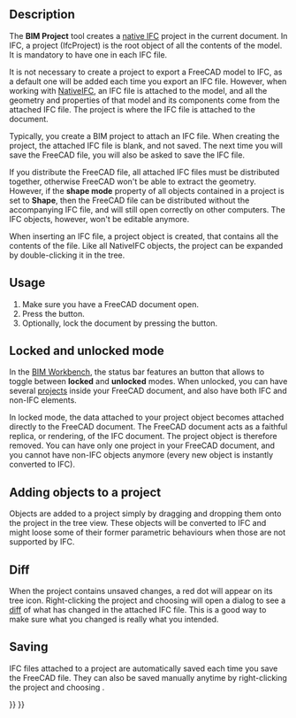 <languages/>
<translate>

<!--T:1-->
{{Docnav
|[[BIM_Sketch|Sketch]]
|[[Arch_Site|Site]]
|[[BIM_Workbench|BIM]]
|IconL=BIM_Sketch.svg
|IconR=Arch_Site.svg
|IconC=Workbench_BIM.svg
}}

<!--T:2-->
{{GuiCommand
|Name=BIM Project
|MenuLocation=3D/BIM → Project
|Workbenches=[[BIM_Workbench|BIM]]
|Shortcut=
|SeeAlso=
}}

==Description== <!--T:3-->

<!--T:4-->
The '''BIM Project''' tool creates a [[NativeIFC|native IFC]] project in the current document. In IFC, a project (IfcProject) is the root object of all the contents of the model. It is mandatory to have one in each IFC file.

<!--T:5-->
It is not necessary to create a project to export a FreeCAD model to IFC, as a default one will be added each time you export an IFC file. However, when working with [[NativeIFC]], an IFC file is attached to the model, and all the geometry and properties of that model and its components come from the attached IFC file. The project is where the IFC file is attached to the document.

<!--T:6-->
Typically, you create a BIM project to attach an IFC file. When creating the project, the attached IFC file is blank, and not saved. The next time you will save the FreeCAD file, you will also be asked to save the IFC file.

<!--T:7-->
If you distribute the FreeCAD file, all attached IFC files must be distributed together, otherwise FreeCAD won't be able to extract the geometry. However, if the '''shape mode''' property of all objects contained in a project is set to '''Shape''', then the FreeCAD file can be distributed without the accompanying IFC file, and will still open correctly on other computers. The IFC objects, however, won't be editable anymore.

<!--T:8-->
When inserting an IFC file, a project object is created, that contains all the contents of the file. Like all NativeIFC objects, the project can be expanded by double-clicking it in the tree.

==Usage== <!--T:9-->

<!--T:10-->
# Make sure you have a FreeCAD document open.
# Press the {{Button|[[Image:BIM_Project.svg|16px]] [[BIM_Project|Project]]}} button.
# Optionally, lock the document by pressing the {{Button|[[Image:IFC.svg|16px]] [[NativeIFC#Locked_and_unlocked_modes|IFC Lock]]}} button.

==Locked and unlocked mode== <!--T:11-->

<!--T:12-->
In the [[BIM Workbench]], the status bar features an {{Button|[[Image:IFC.svg|16px]] [[NativeIFC#Locked_and_unlocked_modes|IFC Lock]]}} button that allows to toggle between '''locked''' and '''unlocked''' modes. When unlocked, you can have several [[BIM Project|projects]] inside your FreeCAD document, and also have both IFC and non-IFC elements.

<!--T:13-->
In locked mode, the data attached to your project object becomes attached directly to the FreeCAD document. The FreeCAD document acts as a faithful replica, or rendering, of the IFC document. The project object is therefore removed. You can have only one project in your FreeCAD document, and you cannot have non-IFC objects anymore (every new object is instantly converted to IFC).

==Adding objects to a project== <!--T:14-->

<!--T:15-->
Objects are added to a project simply by dragging and dropping them onto the project in the tree view. These objects will be converted to IFC and might loose some of their former parametric behaviours when those are not supported by IFC.

==Diff== <!--T:16-->

<!--T:17-->
When the project contains unsaved changes, a red dot will appear on its tree icon. Right-clicking the project and choosing {{MenuCommand|IFC → Diff}} will open a dialog to see a [https://en.wikipedia.org/wiki/Diff diff] of what has changed in the attached IFC file. This is a good way to make sure what you changed is really what you intended.

==Saving== <!--T:18-->

<!--T:19-->
IFC files attached to a project are automatically saved each time you save the FreeCAD file. They can also be saved manually anytime by right-clicking the project and choosing {{MenuCommand|IFC → Save}}.


<!--T:20-->
{{Docnav
|[[BIM_Sketch|Sketch]]
|[[Arch_Site|Site]]
|[[BIM_Workbench|BIM]]
|IconL=BIM_Sketch.svg
|IconR=Arch_Site.svg
|IconC=Workbench_BIM.svg
}}

</translate>
{{BIM_Tools_navi{{#translation:}}}}
{{Userdocnavi{{#translation:}}}}
